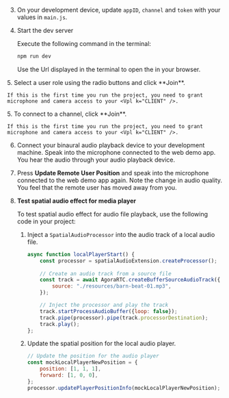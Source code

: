 <PlatformWrapper platform="web">

3. On your development device, update `appID`, `channel` and `token` with your values in `main.js`.

4. Start the dev server

    Execute the following command in the terminal:

    ```bash
    npm run dev
    ```
    Use the Url displayed in the terminal to open the <Vpl k="CLIENT" /> in your browser.

<ProductWrapper product="interactive-live-streaming">
5. Select a user role using the radio buttons and click **Join**.

    If this is the first time you run the project, you need to grant microphone and camera access to your <Vpl k="CLIENT" />.
</ProductWrapper>

<ProductWrapper product="video-calling">
5. To connect to a channel, click **Join**.
    
    If this is the first time you run the project, you need to grant microphone and camera access to your <Vpl k="CLIENT" />.
</ProductWrapper>

6. Connect your binaural audio playback device to your development machine. Speak into the microphone connected to the web demo app. You hear the audio through your audio playback device.

7. Press **Update Remote User Position** and speak into the microphone connected to the web demo app again. Note the change in audio quality. You feel that the remote user has moved away from you.

8. **Test spatial audio effect for media player**

    To test spatial audio effect for audio file playback, use the following code in your project:

    1. Inject a `SpatialAudioProcessor` into the audio track of a local audio file. 

        ```javascript
        async function localPlayerStart() {
            const processor = spatialAudioExtension.createProcessor();
            
            // Create an audio track from a source file
            const track = await AgoraRTC.createBufferSourceAudioTrack({
                source: "./resources/barn-beat-01.mp3",
            });

            // Inject the processor and play the track
            track.startProcessAudioBuffer({loop: false});
            track.pipe(processor).pipe(track.processorDestination);
            track.play();
        };
        ```

    1. Update the spatial position for the local audio player.

        ```javascript
        // Update the position for the audio player
        const mockLocalPlayerNewPosition = {
            position: [1, 1, 1],
            forward: [1, 0, 0],
        };
        processor.updatePlayerPositionInfo(mockLocalPlayerNewPosition);
        ```
            
</PlatformWrapper>